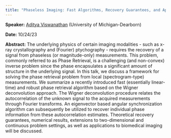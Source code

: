 ```yaml
---
title: "Phaseless Imaging: Fast Algorithms, Recovery Guarantees, and Applications to Bio-Imaging"
---
```

**Speaker:** [Aditya Viswanathan](https://www-personal.umd.umich.edu/~adityavv/) (University of Michigan-Dearborn)

**Date:** 10/24/23

**Abstract:** The underlying physics of certain imaging modalities - such as x-ray crystallography and (Fourier) ptychography - requires the recovery of a signal from phaseless (or magnitude-only) measurements. This problem, commonly referred to as Phase Retrieval, is a challenging (and non-convex) inverse problem since the phase encapsulates a significant amount of structure in the underlying signal. In this talk, we discuss a framework for solving the phase retrieval problem from local (spectrogram-type) measurements. We summarize a recently introduced fast (essentially linear-time) and robust phase retrieval algorithm based on the Wigner deconvolution approach. The Wigner deconvolution procedure relates the autocorrelation of the unknown signal to the acquired measurements through Fourier transforms. An eigenvector based angular synchronization algorithm can subsequently be utilized to recover individual phase information from these autocorrelation estimates. Theoretical recovery guarantees, numerical results, extensions to two-dimensional and continuous problem settings, as well as applications to biomedical imaging will be discussed.
